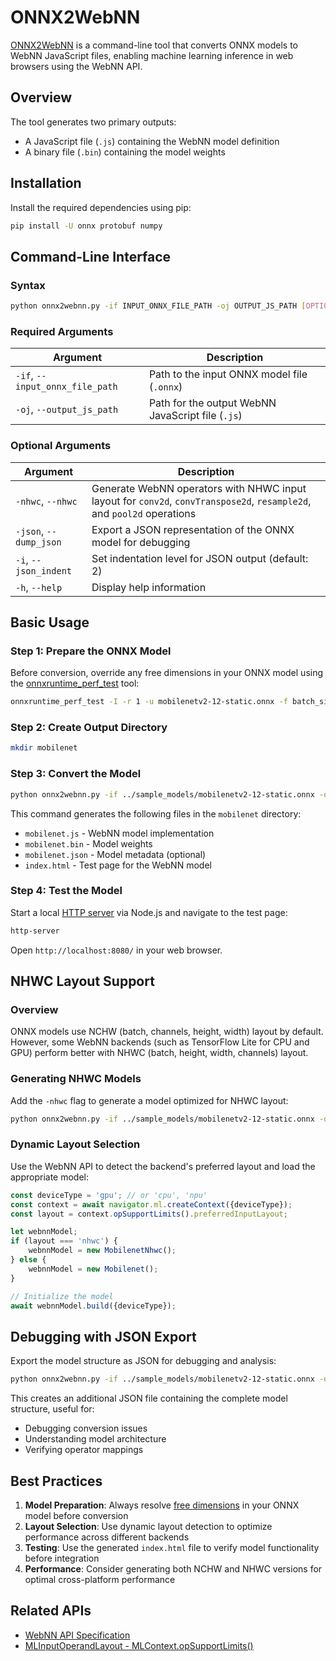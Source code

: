 # ONNX2WebNN

[ONNX2WebNN](https://github.com/huningxin/onnx2webnn) is a command-line tool that converts ONNX models to WebNN JavaScript files, enabling machine learning inference in web browsers using the WebNN API.

## Overview

The tool generates two primary outputs:
- A JavaScript file (`.js`) containing the WebNN model definition
- A binary file (`.bin`) containing the model weights

## Installation

Install the required dependencies using pip:

```bash
pip install -U onnx protobuf numpy
```

## Command-Line Interface

### Syntax

```bash
python onnx2webnn.py -if INPUT_ONNX_FILE_PATH -oj OUTPUT_JS_PATH [OPTIONS]
```

### Required Arguments

| Argument | Description |
|----------|-------------|
| `-if`, `--input_onnx_file_path` | Path to the input ONNX model file (`.onnx`) |
| `-oj`, `--output_js_path` | Path for the output WebNN JavaScript file (`.js`) |

### Optional Arguments

| Argument | Description |
|----------|-------------|
| `-nhwc`, `--nhwc` | Generate WebNN operators with NHWC input layout for `conv2d`, `convTranspose2d`, `resample2d`, and `pool2d` operations |
| `-json`, `--dump_json` | Export a JSON representation of the ONNX model for debugging |
| `-i`, `--json_indent` | Set indentation level for JSON output (default: 2) |
| `-h`, `--help` | Display help information |

## Basic Usage

### Step 1: Prepare the ONNX Model

Before conversion, override any free dimensions in your ONNX model using the [onnxruntime_perf_test](https://github.com/microsoft/onnxruntime/blob/main/onnxruntime/test/perftest/README.md) tool:

```bash
onnxruntime_perf_test -I -r 1 -u mobilenetv2-12-static.onnx -f batch_size:1 -o 1 mobilenetv2-12.onnx
```

### Step 2: Create Output Directory

```bash
mkdir mobilenet
```

### Step 3: Convert the Model

```bash
python onnx2webnn.py -if ../sample_models/mobilenetv2-12-static.onnx -oj mobilenet/mobilenet.js
```

This command generates the following files in the `mobilenet` directory:
- `mobilenet.js` - WebNN model implementation
- `mobilenet.bin` - Model weights
- `mobilenet.json` - Model metadata (optional)
- `index.html` - Test page for the WebNN model

### Step 4: Test the Model

Start a local [HTTP server](https://www.npmjs.com/package/http-server) via Node.js and navigate to the test page:

```bash
http-server
```

Open `http://localhost:8080/` in your web browser.

## NHWC Layout Support

### Overview

ONNX models use NCHW (batch, channels, height, width) layout by default. However, some WebNN backends (such as TensorFlow Lite for CPU and GPU) perform better with NHWC (batch, height, width, channels) layout.

### Generating NHWC Models

Add the `-nhwc` flag to generate a model optimized for NHWC layout:

```bash
python onnx2webnn.py -if ../sample_models/mobilenetv2-12-static.onnx -oj mobilenet_nhwc/mobilenet_nhwc.js -nhwc
```

### Dynamic Layout Selection

Use the WebNN API to detect the backend's preferred layout and load the appropriate model:

```javascript
const deviceType = 'gpu'; // or 'cpu', 'npu'
const context = await navigator.ml.createContext({deviceType});
const layout = context.opSupportLimits().preferredInputLayout;

let webnnModel;
if (layout === 'nhwc') {
    webnnModel = new MobilenetNhwc();
} else {
    webnnModel = new Mobilenet();
}

// Initialize the model
await webnnModel.build({deviceType});
```

## Debugging with JSON Export

Export the model structure as JSON for debugging and analysis:

```bash
python onnx2webnn.py -if ../sample_models/mobilenetv2-12-static.onnx -oj mobilenet/mobilenet.js -json
```

This creates an additional JSON file containing the complete model structure, useful for:
- Debugging conversion issues
- Understanding model architecture
- Verifying operator mappings

## Best Practices

1. **Model Preparation**: Always resolve [free dimensions](../onnx-runtime/free-dimension-overrides) in your ONNX model before conversion
2. **Layout Selection**: Use dynamic layout detection to optimize performance across different backends
3. **Testing**: Use the generated `index.html` file to verify model functionality before integration
4. **Performance**: Consider generating both NCHW and NHWC versions for optimal cross-platform performance

## Related APIs

- [WebNN API Specification](https://www.w3.org/TR/webnn/)
- [MLInputOperandLayout - MLContext.opSupportLimits()](https://www.w3.org/TR/webnn/#dom-mlopsupportlimits-preferredinputlayout)